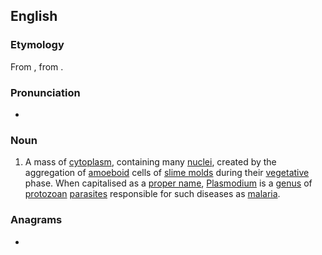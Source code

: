 {{also|Plasmodium}}
==English==
{{wikipedia}}

===Etymology===
From {{etyl|de|en}} {{m|de|Plasmodium}}, from {{etyl|la|en}} {{m|la|plasma}}.

===Pronunciation===
* {{a|UK}} {{IPA|en|/plazˈməʊdɪəm/}}

===Noun===
{{en-noun|plasmodia}}

# {{lb|en|biology}} A mass of [[cytoplasm]], containing many [[nucleus|nuclei]], created by the aggregation of [[amoeboid]] cells of [[slime mold]]s during their [[vegetative]] phase. When capitalised as a [[proper name]], [[Plasmodium]] is a [[genus]] of [[protozoan]] [[parasite]]s responsible for such diseases as [[malaria]].

===Anagrams===
* {{anagrams|en|a=adilmmopsu|sodium lamp}}